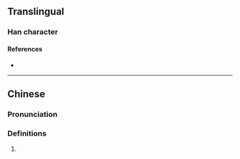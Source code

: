 {{character info/new}}
==Translingual==

===Han character===
{{Han char|rn=96|rad=玉|as=04|sn=8|four=17140|canj=MGBY|ids=⿰𤣩丹}}

====References====
* {{Han ref|kx=0728.180|dkj=20876|hdz=21104.170|uh=73AC|ud=29612|bh=CD6C|bd=52588}}

----

==Chinese==
{{zh-forms}}

===Pronunciation===
{{zh-pron
|m=dǎn
|c=
|cat=
}}

===Definitions===
{{zh-hanzi}}

# {{rfdef|zh}}